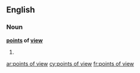 ==English==

===Noun===
'''[[points]] of [[view]]'''

# {{plural of|point of view}}

[[ar:points of view]]
[[cy:points of view]]
[[fr:points of view]]